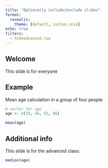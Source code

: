 ```yaml
---
title: "Optionally include/exclude slides"
format: 
  revealjs:
    theme: [default, custom.scss]
echo: true
filters: 
  - hideadvanced.lua
---
```


## Welcome

This slide is for everyone

## Example 

Mean age calculation in a group of four people

```r
# vector for age
age <- c(33, 44, 55, 66)

mean(age)
```


## Additional info {.advanced}

This slide is for the advanced class: 

```r
median(age)
```



